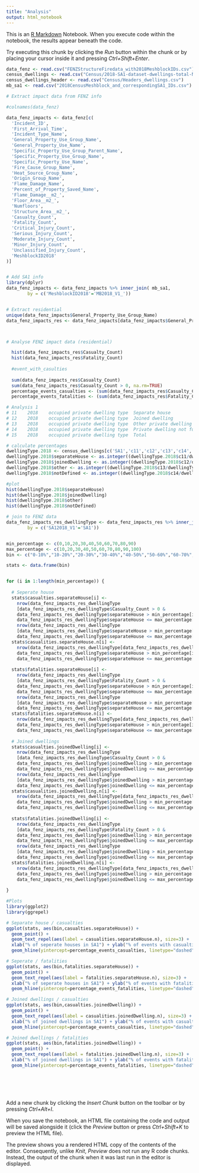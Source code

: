 ```yaml
---
title: "Analysis"
output: html_notebook
---
```


This is an [R Markdown](http://rmarkdown.rstudio.com) Notebook. When you execute code within the notebook, the results appear beneath the code. 

Try executing this chunk by clicking the *Run* button within the chunk or by placing your cursor inside it and pressing *Ctrl+Shift+Enter*. 

```r


data_fenz <- read.csv("FENZStructureFiredata_with2018MeshblockIDs.csv")
census_dwellings <- read.csv("Census/2018-SA1-dataset-dwellings-total-NZ_Formatted.csv")
census_dwellings_header <- read.csv("Census/Headers_dwellings.csv")
mb_sa1 <- read.csv("2018CensusMeshblock_and_correspondingSA1_IDs.csv")


```

```r

# Extract impact data from FENZ info

#colnames(data_fenz)

data_fenz_impacts <- data_fenz[c(
  'Incident_ID',
  'First_Arrival_Time',
  'Incident_Type_Name',
  'General_Property_Use_Group_Name',     
  'General_Property_Use_Name',      
  'Specific_Property_Use_Group_Parent_Name',
  'Specific_Property_Use_Group_Name',
  'Specific_Property_Use_Name',
  'Fire_Cause_Group_Name',
  'Heat_Source_Group_Name',
  'Origin_Group_Name',
  'Flame_Damage_Name',           
  'Percent_of_Property_Saved_Name',
  'Flame_Damage__m2_',
  'Floor_Area__m2_',
  'Numfloors',
  'Structure_Area__m2_',              
  'Casualty_Count',
  'Fatality_Count',                
  'Critical_Injury_Count',
  'Serious_Injury_Count',           
  'Moderate_Injury_Count',
  'Minor_Injury_Count',                  
  'Unclassified_Injury_Count',
  'MeshblockID2018'
)]


# Add SA1 info
library(dplyr)
data_fenz_impacts <- data_fenz_impacts %>% inner_join( mb_sa1, 
        by = c('MeshblockID2018'='MB2018_V1_'))


# Extract residential
unique(data_fenz_impacts$General_Property_Use_Group_Name)
data_fenz_impacts_res <- data_fenz_impacts[data_fenz_impacts$General_Property_Use_Group_Name == 'Residential',]




```

```r

# Analyse FENZ impact data (residential)

  hist(data_fenz_impacts_res$Casualty_Count)
  hist(data_fenz_impacts_res$Fatality_Count)
  
  #event_with_casulties
  
  sum(data_fenz_impacts_res$Casualty_Count)                                                                       # total casualties
  sum(data_fenz_impacts_res$Casualty_Count > 0, na.rm=TRUE)                                                       # event count with casualties
  percentage_events_casualties <- (sum(data_fenz_impacts_res$Casualty_Count > 0, na.rm=TRUE)/length(data_fenz_impacts_res$Casualty_Count)) * 100  
  percentage_events_fatalities <- (sum(data_fenz_impacts_res$Fatality_Count > 0, na.rm=TRUE)/length(data_fenz_impacts_res$Fatality_Count)) * 100  


```



```r

# Analysis 1
# 11	2018	occupied private dwelling type	Separate house
# 12	2018	occupied private dwelling type	Joined dwelling
# 13	2018	occupied private dwelling type	Other private dwelling
# 14	2018	occupied private dwelling type	Private dwelling not further defined
# 15	2018	occupied private dwelling type	Total

# calculate percentages
dwellingType.2018 <- census_dwellings[c('SA1','c11','c12','c13','c14','c15')]
dwellingType.2018$separateHouse <- as.integer((dwellingType.2018$c11/dwellingType.2018$c15) * 100)
dwellingType.2018$joinedDwelling <- as.integer((dwellingType.2018$c12/dwellingType.2018$c15) * 100)
dwellingType.2018$other <- as.integer((dwellingType.2018$c13/dwellingType.2018$c15) * 100)
dwellingType.2018$notDefined <- as.integer((dwellingType.2018$c14/dwellingType.2018$c15) * 100)

#plot
hist(dwellingType.2018$separateHouse)
hist(dwellingType.2018$joinedDwelling)
hist(dwellingType.2018$other)
hist(dwellingType.2018$notDefined)

# join to FENZ data
data_fenz_impacts_res_dwellingType <- data_fenz_impacts_res %>% inner_join( dwellingType.2018, 
        by = c('SA12018_V1'='SA1'))


min_percentage <- c(0,10,20,30,40,50,60,70,80,90)
max_percentage <- c(10,20,30,40,50,60,70,80,90,100)
bin <- c("0-10%","10-20%","20-30%","30-40%","40-50%","50-60%","60-70%","70-80%","80-90%","90-100%")

stats <- data.frame(bin)


for (i in 1:length(min_percentage)) { 
    
  # Seperate house
  stats$casualties.separateHouse[i] <-
    nrow(data_fenz_impacts_res_dwellingType
    [data_fenz_impacts_res_dwellingType$Casualty_Count > 0 &
    data_fenz_impacts_res_dwellingType$separateHouse > min_percentage[i] &
    data_fenz_impacts_res_dwellingType$separateHouse <= max_percentage[i], ]) /
    nrow(data_fenz_impacts_res_dwellingType
    [data_fenz_impacts_res_dwellingType$separateHouse > min_percentage[i] &
    data_fenz_impacts_res_dwellingType$separateHouse <= max_percentage[i], ]) * 100
  stats$casualities.separateHouse.n[i] <-
    nrow(data_fenz_impacts_res_dwellingType[data_fenz_impacts_res_dwellingType$Casualty_Count > 0 &
    data_fenz_impacts_res_dwellingType$separateHouse > min_percentage[i] &
    data_fenz_impacts_res_dwellingType$separateHouse <= max_percentage[i], ])
  
  stats$fatalities.separateHouse[i] <-
    nrow(data_fenz_impacts_res_dwellingType
    [data_fenz_impacts_res_dwellingType$Fatality_Count > 0 &
    data_fenz_impacts_res_dwellingType$separateHouse > min_percentage[i] &
    data_fenz_impacts_res_dwellingType$separateHouse <= max_percentage[i], ]) /
    nrow(data_fenz_impacts_res_dwellingType
    [data_fenz_impacts_res_dwellingType$separateHouse > min_percentage[i] &
    data_fenz_impacts_res_dwellingType$separateHouse <= max_percentage[i], ]) * 100
  stats$fatalities.separateHouse.n[i] <-
    nrow(data_fenz_impacts_res_dwellingType[data_fenz_impacts_res_dwellingType$Fatality_Count > 0 &
    data_fenz_impacts_res_dwellingType$separateHouse > min_percentage[i] &
    data_fenz_impacts_res_dwellingType$separateHouse <= max_percentage[i], ])
  
  # Joined dwellings
  stats$casualties.joinedDwelling[i] <-
    nrow(data_fenz_impacts_res_dwellingType
    [data_fenz_impacts_res_dwellingType$Casualty_Count > 0 &
    data_fenz_impacts_res_dwellingType$joinedDwelling > min_percentage[i] &
    data_fenz_impacts_res_dwellingType$joinedDwelling <= max_percentage[i], ]) /
    nrow(data_fenz_impacts_res_dwellingType
    [data_fenz_impacts_res_dwellingType$joinedDwelling > min_percentage[i] &
    data_fenz_impacts_res_dwellingType$joinedDwelling <= max_percentage[i], ]) * 100
  stats$casualities.joinedDwelling.n[i] <-
    nrow(data_fenz_impacts_res_dwellingType[data_fenz_impacts_res_dwellingType$Casualty_Count > 0 &
    data_fenz_impacts_res_dwellingType$joinedDwelling > min_percentage[i] &
    data_fenz_impacts_res_dwellingType$joinedDwelling <= max_percentage[i], ])
  
  stats$fatalities.joinedDwelling[i] <-
    nrow(data_fenz_impacts_res_dwellingType
    [data_fenz_impacts_res_dwellingType$Fatality_Count > 0 &
    data_fenz_impacts_res_dwellingType$joinedDwelling > min_percentage[i] &
    data_fenz_impacts_res_dwellingType$joinedDwelling <= max_percentage[i], ]) /
    nrow(data_fenz_impacts_res_dwellingType
    [data_fenz_impacts_res_dwellingType$joinedDwelling > min_percentage[i] &
    data_fenz_impacts_res_dwellingType$joinedDwelling <= max_percentage[i], ]) * 100
  stats$fatalities.joinedDwelling.n[i] <-
    nrow(data_fenz_impacts_res_dwellingType[data_fenz_impacts_res_dwellingType$Fatality_Count > 0 &
    data_fenz_impacts_res_dwellingType$joinedDwelling > min_percentage[i] &
    data_fenz_impacts_res_dwellingType$joinedDwelling <= max_percentage[i], ])
    
}

#Plots
library(ggplot2)
library(ggrepel)

# Separate house / casualties
ggplot(stats, aes(bin,casualties.separateHouse)) +
  geom_point() +
  geom_text_repel(aes(label = casualities.separateHouse.n), size=3) +
  xlab("% of seperate houses in SA1") + ylab("% of events with casualties") +
  geom_hline(yintercept=percentage_events_casualties, linetype="dashed", color = "red") 

# Seperate / fatalities
ggplot(stats, aes(bin,fatalities.separateHouse)) +
  geom_point() +
  geom_text_repel(aes(label = fatalities.separateHouse.n), size=3) +
  xlab("% of seperate houses in SA1") + ylab("% of events with fatalities") +
  geom_hline(yintercept=percentage_events_fatalities, linetype="dashed", color = "red") 

# Joined dwellings / casualties
ggplot(stats, aes(bin,casualties.joinedDwelling)) +
  geom_point() +
  geom_text_repel(aes(label = casualities.joinedDwelling.n), size=3) +
  xlab("% of joined dwellings in SA1") + ylab("% of events with casualties") +
  geom_hline(yintercept=percentage_events_casualties, linetype="dashed", color = "red") 

# Joined dwellings / fatalities
ggplot(stats, aes(bin,fatalities.joinedDwelling)) +
  geom_point() +
  geom_text_repel(aes(label = fatalities.joinedDwelling.n), size=3) +
  xlab("% of joined dwellings in SA1") + ylab("% of events with fatalities") +
  geom_hline(yintercept=percentage_events_fatalities, linetype="dashed", color = "red") 







```



Add a new chunk by clicking the *Insert Chunk* button on the toolbar or by pressing *Ctrl+Alt+I*.

When you save the notebook, an HTML file containing the code and output will be saved alongside it (click the *Preview* button or press *Ctrl+Shift+K* to preview the HTML file).

The preview shows you a rendered HTML copy of the contents of the editor. Consequently, unlike *Knit*, *Preview* does not run any R code chunks. Instead, the output of the chunk when it was last run in the editor is displayed.
